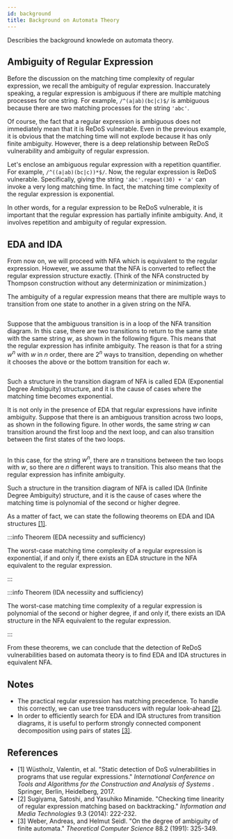 ```yaml
---
id: background
title: Background on Automata Theory
---
```



Describies the background knowlede on automata theory.

## Ambiguity of Regular Expression

Before the discussion on the matching time complexity of regular expression, we recall the ambiguity of regular expression. Inaccurately speaking, a regular expression is ambiguous if there are multiple matching processes for one string. For example, `/^(a|ab)(bc|c)$/` is ambiguous because there are two matching processes for the string `'abc'`.

Of course, the fact that a regular expression is ambiguous does not immediately mean that it is ReDoS vulnerable. Even in the previous example, it is obvious that the matching time will not explode because it has only finite ambiguity. However, there is a deep relationship between ReDoS vulnerability and ambiguity of regular expression.

Let's enclose an ambiguous regular expression with a repetition quantifier. For example, `/^((a|ab)(bc|c))*$/`. Now, the regular expression is ReDoS vulnerable. Specifically, giving the string `'abc'.repeat(30) + 'a'` can invoke a very long matching time. In fact, the matching time complexity of the regular expression is exponential.

In other words, for a regular expression to be ReDoS vulnerable, it is important that the regular expression has partially infinite ambiguity. And, it involves repetition and ambiguity of regular expression.

## EDA and IDA

From now on, we will proceed with NFA which is equivalent to the regular expression. However, we assume that the NFA is converted to reflect the regular expression structure exactly. (Think of the NFA constructed by Thompson construction without any determinization or minimization.)

The ambiguity of a regular expression means that there are multiple ways to transition from one state to another in a given string on the NFA.

<p className="text--center">
  <Image
    img={require("/img/docs/internals/background/ambiguous-transition.png")}
    max={400}
    width="400px"
  />
</p>

Suppose that the ambiguous transition is in a loop of the NFA transition diagram. In this case, there are two transitions to return to the same state with the same string $w$, as shown in the following figure. This means that the regular expression has infinite ambiguity. The reason is that for a string $w^n$ with $w$ in $n$ order, there are $2^n$ ways to transition, depending on whether it chooses the above or the bottom transition for each $w$.

<p className="text--center">
  <Image
    img={require("/img/docs/internals/background/eda.png")}
    max={300}
    width="300px"
  />
</p>

Such a structure in the transition diagram of NFA is called EDA (Exponential Degree Ambiguity) structure, and it is the cause of cases where the matching time becomes exponential.

It is not only in the presence of EDA that regular expressions have infinite ambiguity. Suppose that there is an ambiguous transition across two loops, as shown in the following figure. In other words, the same string $w$ can transition around the first loop and the next loop, and can also transition between the first states of the two loops.

<p className="text--center">
  <Image
    img={require("/img/docs/internals/background/ida.png")}
    max={500}
    width="500px"
  />
</p>

In this case, for the string $w^n$, there are $n$ transitions between the two loops with $w$, so there are $n$ different ways to transition. This also means that the regular expression has infinite ambiguity.

Such a structure in the transition diagram of NFA is called IDA (Infinite Degree Ambiguity) structure, and it is the cause of cases where the matching time is polynomial of the second or higher degree.

As a matter of fact, we can state the following theorems on EDA and IDA structures [[1]](#ref-wustholz-2017).

:::info Theorem (EDA necessiity and sufficiency)

The worst-case matching time complexity of a regular expression is exponential, if and only if, there exists an EDA structure in the NFA equivalent to the regular expression.

:::

:::info Theorem (IDA necessiity and sufficiency)

The worst-case matching time complexity of a regular expression is polynomial of the second or higher degree, if and only if, there exists an IDA structure in the NFA equivalent to the regular expression.

:::

From these theorems, we can conclude that the detection of ReDoS vulnerabilities based on automata theory is to find EDA and IDA structures in equivalent NFA.

## Notes

- The practical regular expression has matching precedence. To handle this correctly, we can use tree transducers with regular look-ahead [[2]](#ref-sugiyama-2014).
- In order to efficiently search for EDA and IDA structures from transition diagrams, it is useful to perform strongly connected component decomposition using pairs of states [[3]](#ref-weber-1991).

## References

- <a id="ref-wustholz-2017">[1]</a> Wüstholz, Valentin, et al. "Static detection
  of DoS vulnerabilities in programs that use regular expressions." <em>
    International Conference on Tools and Algorithms for the Construction and
    Analysis of Systems
  </em>
  . Springer, Berlin, Heidelberg, 2017.
- <a id="ref-sugiyama-2014">[2]</a> Sugiyama, Satoshi, and Yasuhiko Minamide. "Checking
  time linearity of regular expression matching based on backtracking." <em>
    Information and Media Technologies
  </em> 9.3 (2014): 222-232.
- <a id="ref-weber-1991">[3]</a> Weber, Andreas, and Helmut Seidl. "On the degree
  of ambiguity of finite automata." <em>Theoretical Computer Science</em> 88.2 (1991):
  325-349.
